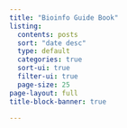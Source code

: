 ```yaml
---
title: "Bioinfo Guide Book"
listing:
  contents: posts
  sort: "date desc"
  type: default
  categories: true
  sort-ui: true
  filter-ui: true
  page-size: 25
page-layout: full
title-block-banner: true

---
```

